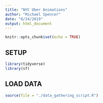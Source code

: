 ```yaml
---
title: "NYC Uber Animations"
author: "Michael Spencer"
date: "8/24/2019"
output: html_document
---
```


```r
knitr::opts_chunk$set(echo = TRUE)
```

## SETUP
```r
library(tidyverse)
library(sf)
```

## LOAD DATA
```r
source(file = "./data_gathering_script.R")
```